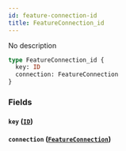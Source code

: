 ```yaml
---
id: feature-connection-id
title: FeatureConnection_id
---
```


No description

```graphql
type FeatureConnection_id {
  key: ID
  connection: FeatureConnection
}
```

### Fields

#### `key` ([`ID`](/v1/scalars/id))

#### `connection` ([`FeatureConnection`](/v1/objects/feature-connection))
